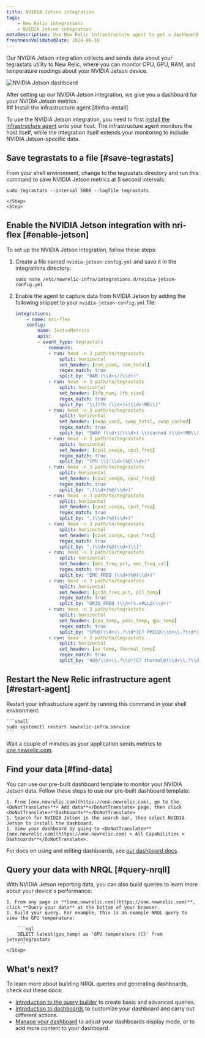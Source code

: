 ```yaml
---
title: NVIDIA Jetson integration
tags:
    - New Relic integrations
    - NVIDIA Jetson integration
metaDescription: Use New Relic infrastructure agent to get a dashboard with metrics from your NVIDIA Jetson.
freshnessValidatedDate: 2024-06-18
---
```



Our NVIDIA Jetson integration collects and sends data about your tegrastats utility to New Relic, where you can monitor CPU, GPU, RAM, and temperature readings about your NVIDIA Jetson device. 

<img
    title="NVIDIA Jetson dashboard"
    alt="NVIDIA Jetson dashboard"
    src={jetsonDashboard}
/>
<figcaption>
After setting up our NVIDIA Jetson integration, we give you a dashboard for your NVIDIA Jetson metrics. 
</figcaption>


<Steps>
    <Step>
## Install the infrastructure agent [#infra-install]

To use the NVIDIA Jetson integration, you need to first [install the infrastructure agent](/docs/infrastructure/install-infrastructure-agent/get-started/install-infrastructure-agent-new-relic/) onto your host. The infrastructure agent monitors the host itself, while the integration itself extends your monitoring to include NVIDIA Jetson-specific data.
    </Step>
    <Step>
## Save tegrastats to a file [#save-tegrastats]

From your shell environment, change to the tegrastats directory and run this command to save NVIDIA Jetson metrics at 5 second intervals:

```shell
sudo tegrastats --interval 5000 --logfile tegrastats
```    
    </Step>
    <Step>

## Enable the NVIDIA Jetson integration with nri-flex [#enable-jetson]

To set up the NVIDIA Jetson integration, follow these steps:

1. Create a file named `nvidia-jetson-config.yml` and save it in the integrations directory:

    ```shell
    sudo nano /etc/newrelic-infra/integrations.d/nvidia-jetson-config.yml
    ```

2. Enable the agent to capture data from NVIDIA Jetson by adding the following snippet to your `nvidia-jetson-config.yml` file:

    ```yml
    integrations:
        - name: nri-flex
        config:
            name: JestonMetrics
            apis:
            - event_type: tegrastats
                commands:
                - run: head -n 3 path/to/tegrastats
                    split: horizontal
                    set_header: [ram_used, ram_total]
                    regex_match: true
                    split_by: "RAM (\\d+)/(\\d+)"
                - run: head -n 3 path/to/tegrastats
                    split: horizontal
                    set_header: [lfb_num, lfb_size]
                    regex_match: true
                    split_by: "\\(lfb (\\d+)x(\\d+)MB\\)"
                - run: head -n 3 path/to/tegrastats
                    split: horizontal
                    set_header: [swap_used, swap_total, swap_cached]
                    regex_match: true
                    split_by: "SWAP (\\d+)/(\\d+) \\(cached (\\d+)MB\\)"    
                - run: head -n 3 path/to/tegrastats
                    split: horizontal
                    set_header: [cpu1_usage, cpu1_freq]
                    regex_match: true
                    split_by: "CPU \\[(\\d+)%@(\\d+)" 
                - run: head -n 3 path/to/tegrastats
                    split: horizontal
                    set_header: [cpu2_usage, cpu2_freq]
                    regex_match: true
                    split_by: ",(\\d+)%@(\\d+)" 
                - run: head -n 3 path/to/tegrastats
                    split: horizontal
                    set_header: [cpu3_usage, cpu3_freq]
                    regex_match: true
                    split_by: ",(\\d+)%@(\\d+)" 
                - run: head -n 3 path/to/tegrastats
                    split: horizontal
                    set_header: [cpu4_usage, cpu4_freq]
                    regex_match: true
                    split_by: ",(\\d+)%@(\\d+)\\]"       
                - run: head -n 3 path/to/tegrastats
                    split: horizontal
                    set_header: [emc_freq_pct, emc_freq_val]
                    regex_match: true
                    split_by: "EMC_FREQ (\\d+)%@(\\d+)"
                - run: head -n 3 path/to/tegrastats
                    split: horizontal
                    set_header: [gr3d_freq_pct, pll_temp]
                    regex_match: true
                    split_by: "GR3D_FREQ (\\d+)%.+PLL@(\\d+)"  
                - run: head -n 3 path/to/tegrastats
                    split: horizontal
                    set_header: [cpu_temp, pmic_temp, gpu_temp]
                    regex_match: true
                    split_by: "CPU@(\\d+\\.?\\d*)C? PMIC@(\\d+\\.?\\d*)C? GPU@(\\d+\\.?\\d*)C?"
                - run: head -n 3 path/to/tegrastats
                    split: horizontal
                    set_header: [ao_temp, thermal_temp]
                    regex_match: true
                    split_by: "AO@(\\d+\\.?\\d*)C? thermal@(\\d+\\.?\\d*)C?"  
    ```
    </Step>
    <Step>


## Restart the New Relic infrastructure agent [#restart-agent]

Restart your infrastructure agent by running this command in your shell environment:

    ```shell
    sudo systemctl restart newrelic-infra.service
    ```

Wait a couple of minutes as your application sends metrics to [one.newrelic.com](https://one.newrelic.com).        
    </Step>
    <Step>

## Find your data [#find-data]

You can use our pre-built dashboard template to monitor your NVIDIA Jetson  data. Follow these steps to use our pre-built dashboard template:

    1. From [one.newrelic.com](https://one.newrelic.com), go to the <DoNotTranslate>**+ Add data**</DoNotTranslate> page, then click <DoNotTranslate>**Dashboards**</DoNotTranslate>
    1. Search for NVIDIA Jetson in the search bar, then select NVIDIA Jetson to install the dashboard.
    1. View your dashboard by going to <DoNotTranslate>**[one.newrelic.com](https://one.newrelic.com) > All Capabilities > Dashboards**</DoNotTranslate>.

For docs on using and editing dashboards, see [our dashboard docs](/docs/query-your-data/explore-query-data/dashboards/introduction-dashboards).
    </Step>
    <Step>
## Query your data with NRQL [#query-nrqll]

With NVIDIA Jetson reporting data, you can also build queries to learn more about your device's performance:

    1. From any page in **[one.newrelic.com](https://one.newrelic.com)**, click **Query your data** at the bottom of your browser. 
    1. Build your query. For example, this is an example NRQL query to view the GPU temperature:

        ```sql
        SELECT latest(gpu_temp) as 'GPU temperature (C)' from jetsonTegrastats 
        ```      
    </Step>
</Steps>

## What's next?

To learn more about building NRQL queries and generating dashboards, check out these docs:

* [Introduction to the query builder](/docs/query-your-data/explore-query-data/query-builder/introduction-query-builder) to create basic and advanced queries.
* [Introduction to dashboards](/docs/query-your-data/explore-query-data/dashboards/introduction-dashboards) to customize your dashboard and carry out different actions.
* [Manage your dashboard](/docs/query-your-data/explore-query-data/dashboards/manage-your-dashboard) to adjust your dashboards display mode, or to add more content to your dashboard.
